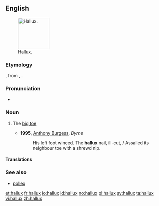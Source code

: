 ==English==
{{was wotd|2011|September|27}}
[[Image:Toes by David Shankbone, Hallux.jpg|thumb|100px|Hallux.]]

===Etymology===
{{etyl|NL.|en}}, from {{etyl|la|en}} {{term|allus|lang=la}}, {{term|hallus|lang=la}}.

===Pronunciation===
* {{IPA|/ˈhæləks/}}

===Noun===
{{en-noun|halluces|pl2=halluxes}}

# {{anatomy}} The [[big toe]]
#* '''1995''', [[w:Anthony Burgess|Anthony Burgess]], ''Byrne''
#*: His left foot winced. The '''hallux''' nail, ill-cut, / Assailed its neighbour toe with a shrewd nip.

====Translations====
{{trans-see|big toe}}

===See also===
* [[pollex]]

[[et:hallux]]
[[fr:hallux]]
[[io:hallux]]
[[id:hallux]]
[[no:hallux]]
[[pl:hallux]]
[[sv:hallux]]
[[ta:hallux]]
[[vi:hallux]]
[[zh:hallux]]